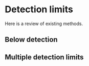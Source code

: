 # Detection limits

Here is a review of existing methods.

## Below detection  


## Multiple detection limits  

